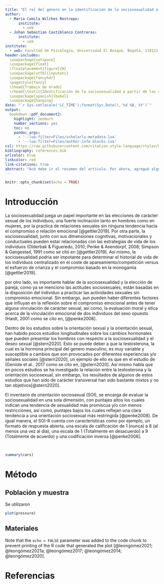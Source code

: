 ```yaml
---
title: "El rol del género en la identificación de la sociosexualidad a partir de las voces"
author:
  - Maria Camila Wilches Restrepo:
      institute:
        - ueb
  - Johan Sebastian Castiblanco Contreras:
      institute:
        - ueb
institute:
  - ueb: Facultad de Psicología, Universidad El Bosque, Bogotá, 110121, Colombia.
header-includes: 
  \usepackage{setspace}
  \usepackage{float} 
  \floatplacement{figure}{H}
  \usepackage[utf8]{inputenc}
  \usepackage{fancyhdr}
  \pagestyle{fancy}
  \lhead{Trabajo de Grado}
  \rhead{\textit{Identificación de la sociosexualidad a partir de las voces}}
  \usepackage[spanish]{babel}
  \usepackage{hanging}
date: "`r Sys.setlocale('LC_TIME');format(Sys.Date(),'%d %B, %Y')`"
output:
  bookdown::pdf_document2:
    highlight: zenburn
    number_sections: yes
    toc: no
    pandoc_args:
      - '--lua-filter=Files/scholarly-metadata.lua'
      - '--lua-filter=Files/author-info-blocks.lua'
csl: https://raw.githubusercontent.com/citation-style-language/styles/master/apa.csl
bibliography: references.bib
urlcolor: blue
linkcolor: red
link-citations: true
abstract: "Acá debe ir el resumen del artículo. Por ahora, agregué algunas referencias de prueba, y configuré el documento para que las referencias sean APA7, esté en español, y los presente como autores en un formato mejor. También hice que todas los links estén en azul, y todas las referencias cruzadas (links a secciones dentro del artpiculo) estén en rojo. Todo lo podemos cambiar."
---
```


```r
knitr::opts_chunk$set(echo = TRUE)
```

# Introducción

La sociosexualidad juega un papel importante en las elecciones de carácter sexual de los individuos, una fuerte inclinación tanto en hombres como en mujeres, por la practica de relaciones sexuales sin ninguna tendencia hacia el compromiso o relación emocional [@gettler2019]. Por otra parte, la sociosexualidad, junto con sus dimensiones cognitivas, motivacionales y conductuales pueden estar relacionadas con las estrategias de vida de los individuos (Olderbak & Figueredo, 2010; Penke & Asendorpf, 2008; Simpson & Gangestad, 1991 como se citó en [@gettler2019]. Así mismo, la sociosexualidad podria ser impotante para determinar el historial de vida de los individuos centralizado en el coste de apareamiento/competición versus el esfuerzo de crianza y el compromiso basado en la monogamia [@gettler2019].

por otro lado, es importante hablar de la sociosexualidad y la elección de pareja, como ya se menciono las actitudes sociosexuales, están basadas en la disposición del individuo a practicar las actividades sexuales sin compromiso emocional. Sin embargo, aun pueden haber diferentes factores que influyan en la reflexión sobre el compromiso emocional antes de tener alguna vinculación de carácter sexual, así como, la evaluación moral y etica acerca de la vinculación emocional de dos individuos del sexo opuesto (Haidt, 2001 como se cito en, [@penke2008].

Dentro de los estudios sobre la orientación sexual y la orientación sexual, han habido pocos estudios longitudinales sobre los cambios hormonales que pueden presentar los hombres con respecto a la sociosexualidad y el deseo sexual [@stern2020]. Esto se puede deber a que la testosterona, la cual es la hormona principal del genero masculino, es muy variable y susceptible a cambios que son provocados por diferentes experiencias y/o señales sociales [@stern2020], un ejemplo de ello es que en el estudio de (Geniole et al.. 2017 como se cito en, [@stern2020]. Así mismo habla que en pocos estudios se ha investigado la relación entre la testosterona y la orientación sociosexual, sin embargo, los resultados de algunos de estos estudios que han sido de carácter transversal han sido bastante mixtos y no tan objetivos[@stern2020].

El inventario de orientación sociosexual (SOI), se encarga de evaluar la sociosexualidad en una sola dimensión, con puntajes altos los cuales indican una tendencia de sexualidad más promiscua y/o con menos restricciones, así como, puntajes bajos los cuales reflejan una clara tendencia a una orientación sociosexual más restringida [@penke2008]. De igual manera, el SOI-R cuenta con características como por ejemplo, un formato de respuesta abierta, una escala de calificación de 1 (nunca) a 8 (al menos una vez al día), una escala de 1 (Totalmente en desacuerdo) a 9 (Totalmente de acuerdo) y una codificación inversa [@penke2008].

\

```r
summary(cars)
```

# Método

## Población y muestra

Se utilizaron

```r
plot(pressure)
```

## Materiales

Note that the `echo = FALSE` parameter was added to the code chunk to prevent printing of the R code that generated the plot [@leongómez2021; @leongómez2021a; @leongómez2017; @leongómez2014; @leongómez2020].

# Referencias
